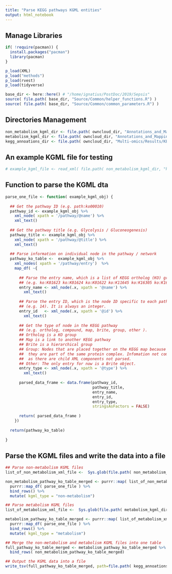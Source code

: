 ```yaml
---
title: "Parse KEGG pathways KGML entities"
output: html_notebook
---
```


## Manage Libraries 
```r


if( !require(pacman)) {
  install.packages("pacman")
  library(pacman)
}

p_load(XML)
p_load("methods")
p_load(rvest)
p_load(tidyverse)

base_dir <- here::here() # "/home/ignatius/PostDoc/2019/Sepsis"
source( file.path( base_dir, "Source/Common/helper_functions.R") )
source( file.path( base_dir, "Source/Common/common_parameters.R") )
```

## Directories Management
```r

non_metabolism_kgml_dir <- file.path( owncloud_dir, "Annotations_and_Mapping/KEGG_data_files/xml/kgml/non-metabolism")
metabolism_kgml_dir <- file.path( owncloud_dir, "Annotations_and_Mapping/KEGG_data_files/xml/kgml/metabolism")
kegg_annoations_dir <- file.path( owncloud_dir, "Multi-omics/Results/KEGG_Annotations" ) 

```

## An example KGML file for testing 
```r
# example_kgml_file <- read_xml( file.path( non_metabolism_kgml_dir, "ko/ko01501.xml") )
```

## Function to parse the KGML dta 
```r

parse_one_file <- function( example_kgml_obj) {
  
  ## Get the pathway ID (e.g. path:ko00010)
  pathway_id <- example_kgml_obj %>% 
    xml_node( xpath = '/pathway/@name') %>% 
    xml_text()  
  
  ## Get the pathway title (e.g. Glycolysis / Gluconeogenesis)
  pathway_title <- example_kgml_obj %>% 
    xml_node( xpath = '/pathway/@title') %>% 
    xml_text()  
  
  ## Parse information on individual node in the pathway / network 
  pathway_ko_table <-  example_kgml_obj %>% 
    xml_nodes( xpath = '/pathway/entry')  %>%
    map_df( ~{
      
      ## Parse the entry name, which is a list of KEGG ortholog (KO) group IDs
      ## (e.g. ko:K01623 ko:K01624 ko:K01622 ko:K11645 ko:K16305 ko:K16306)
      entry_name <- xml_node(.x, xpath = '@name') %>% 
        xml_text()  
      
      ## Parse the entry ID, which is the node ID specific to each pathway
      ## (e.g. 14). It is always an integer. 
      entry_id   <- xml_node(.x, xpath = '@id') %>% 
        xml_text()  
      
      ## Get the type of node in the KEGG pathway 
      ## (e.g. ortholog, compound, map, brite, group, other ). 
      ## Ortholog is a KO group
      ## Map is a link to another KEGG pathway 
      ## Brite is a hierarchical group
      ## Group: Nodes that are placed together on the KEGG map because 
      ##  they are part of the same protein complex. Infomation not complete 
      ##  as there are child XML components not parsed.
      ## Other: The only entry for now is a Brite object. 
      entry_type <- xml_node(.x, xpath = '@type') %>% 
        xml_text()  
      
      parsed_data_frame <- data.frame(pathway_id, 
                                      pathway_title, 
                                      entry_name, 
                                      entry_id, 
                                      entry_type, 
                                      stringsAsFactors = FALSE)
      
      return( parsed_data_frame ) 
    }) 
  
  return(pathway_ko_table)
  
}

```

## Parse the KGML files and write the data into a file 
```r

## Parse non-metabolism KGML files 
list_of_non_metabolism_xml_file <-  Sys.glob(file.path( non_metabolism_kgml_dir, "ko/*.xml") ) 

non_metabolism_pathway_ko_table_merged <- purrr::map( list_of_non_metabolism_xml_file,   read_xml ) %>%
  purrr::map_df( parse_one_file ) %>%
  bind_rows() %>%
  mutate( kgml_type = "non-metabolism")

## Parse metabolism KGML files 
list_of_metabolism_xml_file <-  Sys.glob(file.path( metabolism_kgml_dir, "ko/*.xml") ) 

metabolism_pathway_ko_table_merged <- purrr::map( list_of_metabolism_xml_file,   read_xml ) %>%
  purrr::map_df( parse_one_file ) %>%
  bind_rows() %>%
  mutate( kgml_type = "metabolism")

## Merge the non-metabolism and metabolism KGML files into one table 
full_pathway_ko_table_merged <- metabolism_pathway_ko_table_merged %>%
  bind_rows( non_metabolism_pathway_ko_table_merged)

## Output the KGML data into a file 
write_tsv(full_pathway_ko_table_merged, path=file.path( kegg_annoations_dir, "KEGG_ko_tables", "ko_kgml_nodes_list.tsv" ))


```






